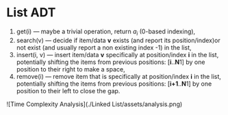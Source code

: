 # List ADT

1. get(i) — maybe a trivial operation, return $a_i$ (0-based indexing),
2. search(v) — decide if item/data **v** exists (and report its position/index)or not exist (and usually report a non existing index -1) in the list,
3. insert(i, v) — insert item/data **v** specifically at position/index **i** in the list, potentially shifting the items from previous positions: [**i**..**N**1] by one position to their right to make a space,
4. remove(i) — remove item that is specifically at position/index **i** in the list, potentially shifting the items from previous positions: [**i+1**..**N**1] by one position to their left to close the gap.

![Time Complexity Analysis](./Linked List/assets/analysis.png)